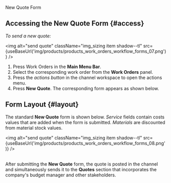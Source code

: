 
<span className="hero__title">New Quote Form</span>

## Accessing the New Quote Form {#access}
_To send a new quote:_

<img alt="send quote" className="img_sizing item shadow--tl" src={useBaseUrl('img/products/products_work_orders_workflow_forms_07.png')} />
<br/>

1. Press <span className="badge badge--primary">Work Orders</span> in the **Main Menu Bar**.
2. Select the corresponding work order from the **Work Orders** panel.
3. Press the _actions button_ in the channel workspace to open the actions menu.
4. Press **New Quote**. The corresponding form appears as shown below.



## Form Layout {#layout}

The standard **New Quote** form is shown below. _Service_ fields contain costs values that are added when the form is submitted. _Materials_ are discounted from material stock values.

<img alt="send quote" className="img_sizing item shadow--tl" src={useBaseUrl('img/products/products_work_orders_workflow_forms_08.png')} />
<br/>
<br/>

After submitting the **New Quote** form, the quote is posted in the channel and simultaneously sends it to the **Quotes** section that incorporates the company's budget manager and other stakeholders.

